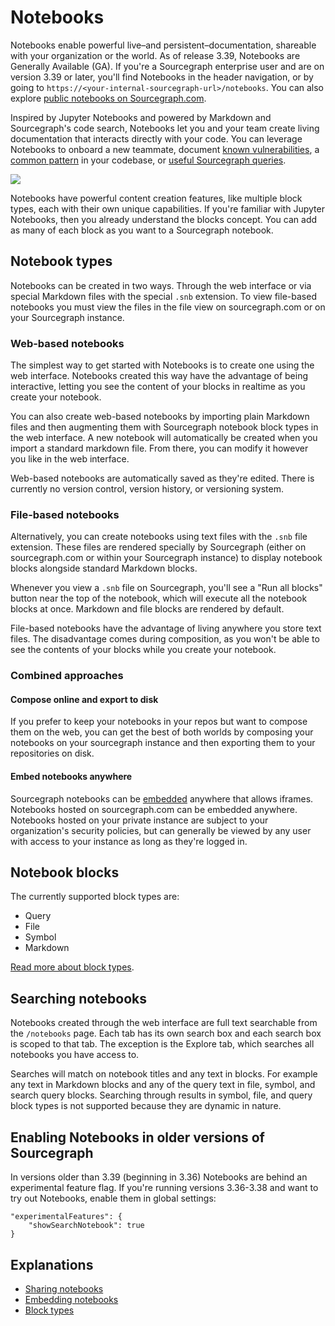 # Notebooks
Notebooks enable powerful live–and persistent–documentation, shareable with your organization or the world. As of release 3.39, Notebooks are Generally Available (GA). If you're a Sourcegraph enterprise user and are on version 3.39 or later, you'll find Notebooks in the header navigation, or by going to `https://<your-internal-sourcegraph-url>/notebooks`. You can also explore [public notebooks on Sourcegraph.com](https://sourcegraph.com/notebooks).

Inspired by Jupyter Notebooks and powered by Markdown and Sourcegraph's code search, Notebooks let you and your team create living documentation that interacts directly with your code. You can leverage Notebooks to onboard a new teammate, document [known vulnerabilities](https://sourcegraph.com/notebooks/Tm90ZWJvb2s6MQ==), a [common pattern](https://sourcegraph.com/notebooks/Tm90ZWJvb2s6OTI=) in your codebase, or [useful Sourcegraph queries](https://sourcegraph.com/notebooks/Tm90ZWJvb2s6MTU=).

![](https://storage.googleapis.com/sourcegraph-assets/docs/images/notebooks/notebooks_home.gif)

Notebooks have powerful content creation features, like multiple block types, each with their own unique capabilities.
If you're familiar with Jupyter Notebooks, then you already understand the blocks concept. You can add as many of each
block as you want to a Sourcegraph notebook.

## Notebook types
Notebooks can be created in two ways. Through the web interface or via special Markdown files with the special `.snb` extension. To view file-based notebooks you must view the files in the file view on sourcegraph.com or on your Sourcegraph instance.

### Web-based notebooks

The simplest way to get started with Notebooks is to create one using the web interface. Notebooks created this way have
the advantage of being interactive, letting you see the content of your blocks in realtime as you create your notebook.

You can also create web-based notebooks by importing plain Markdown files and then augmenting them with Sourcegraph notebook block types in the web interface. A new notebook will automatically be created when you import a standard markdown file. From there, you can modify it however you like in the web interface.

Web-based notebooks are automatically saved as they're edited. There is currently no version control, version history, or versioning system.

### File-based notebooks
Alternatively, you can create notebooks using text files with the `.snb` file extension. These files are rendered specially by Sourcegraph (either on sourcegraph.com or within your Sourcegraph instance) to display notebook blocks alongside standard Markdown blocks.

Whenever you view a `.snb` file on Sourcegraph, you'll see a "Run all blocks" button near the top of the notebook, which will execute all the notebook blocks at once. Markdown and file blocks are rendered by default.

File-based notebooks have the advantage of living anywhere you store text files. The disadvantage comes during composition, as you won't be able to see the contents of your blocks while you create your notebook.

### Combined approaches
#### Compose online and export to disk
If you prefer to keep your notebooks in your repos but want to compose them on the web, you can get the best of both worlds by composing your notebooks on your sourcegraph instance and then exporting them to your repositories on disk.

#### Embed notebooks anywhere
Sourcegraph notebooks can be [embedded](/notebooks/notebook-embedding) anywhere that allows iframes. Notebooks hosted on sourcegraph.com can be embedded anywhere. Notebooks hosted on your private instance are subject to your organization's security policies, but can generally be viewed by any user with access to your instance as long as they're logged in.

## Notebook blocks

The currently supported block types are:

- Query
- File
- Symbol
- Markdown

[Read more about block types](/notebooks/blocks).

## Searching notebooks
Notebooks created through the web interface are full text searchable from the `/notebooks` page. Each tab has its own search box and each search box is scoped to that tab. The exception is the Explore tab, which searches all notebooks you have access to.

Searches will match on notebook titles and any text in blocks. For example any text in Markdown blocks and any of the query text in file, symbol, and search query blocks. Searching through results in symbol, file, and query block types is not supported because they are dynamic in nature.


## Enabling Notebooks in older versions of Sourcegraph
In versions older than 3.39 (beginning in 3.36) Notebooks are behind an experimental feature flag. If you're running versions 3.36-3.38 and want to try out Notebooks, enable them in global settings:

```
"experimentalFeatures": {
    "showSearchNotebook": true
}
```

<LinkCards>
  <LinkCard href="quickstart" imgSrc="https://sourcegraph.com/.assets/img/sourcegraph-mark.svg" imgAlt="Quickstart" title="Quickstart" description="Learn how to quickly get started with Notebooks." />
</LinkCards>

## Explanations
- [Sharing notebooks](/notebooks/notebook-sharing)
- [Embedding notebooks](/notebooks/notebook-embedding)
- [Block types](/notebooks/blocks)
